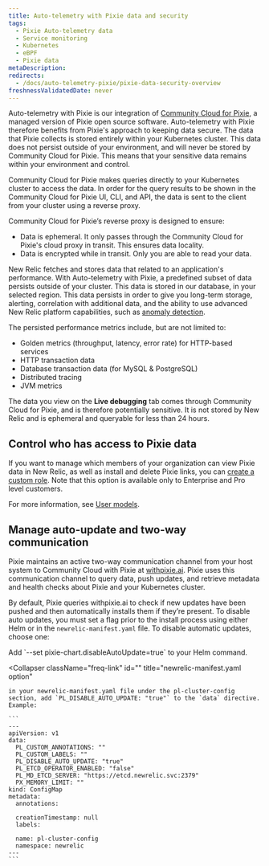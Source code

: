 ```yaml
---
title: Auto-telemetry with Pixie data and security
tags:
  - Pixie Auto-telemetry data
  - Service monitoring
  - Kubernetes
  - eBPF
  - Pixie data
metaDescription: 
redirects:
  - /docs/auto-telemetry-pixie/pixie-data-security-overview
freshnessValidatedDate: never
---
```


Auto-telemetry with Pixie is our integration of [Community Cloud for Pixie](https://docs.px.dev/installing-pixie/install-guides/community-cloud-for-pixie/), a managed version of Pixie open source software. Auto-telemetry with Pixie therefore benefits from Pixie's approach to keeping data secure. The data that Pixie collects is stored entirely within your Kubernetes cluster. This data does not persist outside of your environment, and will never be stored by Community Cloud for Pixie. This means that your sensitive data remains within your environment and control.

Community Cloud for Pixie makes queries directly to your Kubernetes cluster to access the data. In order for the query results to be shown in the Community Cloud for Pixie UI, CLI, and API, the data is sent to the client from your cluster using a reverse proxy.

Community Cloud for Pixie’s reverse proxy is designed to ensure:

* Data is ephemeral. It only passes through the Community Cloud for Pixie's cloud proxy in transit. This ensures data locality.
* Data is encrypted while in transit. Only you are able to read your data.

New Relic fetches and stores data that related to an application's performance. With Auto-telemetry with Pixie, a predefined subset of data persists outside of your cluster. This data is stored in our database, in your selected region. This data persists in order to give you long-term storage, alerting, correlation with additional data, and the ability to use advanced New Relic platform capabilities, such as [anomaly detection](/docs/alerts-applied-intelligence/applied-intelligence/anomaly-detection/anomaly-detection-applied-intelligence/).

The persisted performance metrics include, but are not limited to:

* Golden metrics (throughput, latency, error rate) for HTTP-based services
* HTTP transaction data
* Database transaction data (for MySQL & PostgreSQL)
* Distributed tracing
* JVM metrics

The data you view on the **Live debugging** tab comes through Community Cloud for Pixie, and is therefore potentially sensitive. It is not stored by New Relic and is ephemeral and queryable for less than 24 hours.

## Control who has access to Pixie data

If you want to manage which members of your organization can view Pixie data in New Relic, as well as install and delete Pixie links, you can [create a custom role](/docs/accounts/accounts-billing/new-relic-one-user-management/tutorial-add-new-user-groups-roles-new-relic-one-user-model/#roles). Note that this option is available only to Enterprise and Pro level customers.

For more information, see [User models](/docs/accounts/original-accounts-billing/original-product-based-pricing/overview-user-models).

## Manage auto-update and two-way communication

Pixie maintains an active two-way communication channel from your host system to Community Cloud with Pixie at [withpixie.ai](https://work.withpixie.ai/). Pixie uses this communication channel to query data, push updates, and retrieve metadata and health checks about Pixie and your Kubernetes cluster.

By default, Pixie queries withpixie.ai to check if new updates have been pushed and then automatically installs them if they’re present. To disable auto updates, you must set a flag prior to the install process using either Helm or in the `newrelic-manifest.yaml` file. To disable automatic updates, choose one:

<CollapserGroup>
  <Collapser
    className="freq-link"
    id=""
    title="Helm option"
  >
    Add  `--set pixie-chart.disableAutoUpdate=true` to your Helm command.
  </Collapser>

  <Collapser
    className="freq-link"
    id=""
    title="newrelic-manifest.yaml option"
  >
    in your newrelic-manifest.yaml file under the pl-cluster-config section, add `PL_DISABLE_AUTO_UPDATE: "true"` to the `data` directive. Example:

    ```
    ---
    apiVersion: v1
    data:
      PL_CUSTOM_ANNOTATIONS: ""
      PL_CUSTOM_LABELS: ""
      PL_DISABLE_AUTO_UPDATE: "true"
      PL_ETCD_OPERATOR_ENABLED: "false"
      PL_MD_ETCD_SERVER: "https://etcd.newrelic.svc:2379"
      PX_MEMORY_LIMIT: ""
    kind: ConfigMap
    metadata:
      annotations:

      creationTimestamp: null
      labels:

      name: pl-cluster-config
      namespace: newrelic
    ---
    ```
  </Collapser>
</CollapserGroup>
